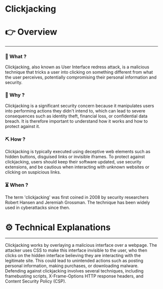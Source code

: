 # Clickjacking


# 👉 Overview

---

### 👀 What ?

Clickjacking, also known as User Interface redress attack, is a malicious technique that tricks a user into clicking on something different from what the user perceives, potentially compromising their personal information and security.


### 🧐 Why ?

Clickjacking is a significant security concern because it manipulates users into performing actions they didn't intend to, which can lead to severe consequences such as identity theft, financial loss, or confidential data breach. It is therefore important to understand how it works and how to protect against it.


### ⛏️ How ?

Clickjacking is typically executed using deceptive web elements such as hidden buttons, disguised links or invisible iframes. To protect against clickjacking, users should keep their software updated, use security extensions, and be cautious when interacting with unknown websites or clicking on suspicious links.


### ⏳ When ?

The term 'clickjacking' was first coined in 2008 by security researchers Robert Hansen and Jeremiah Grossman. The technique has been widely used in cyberattacks since then.


# ⚙️ Technical Explanations

---

Clickjacking works by overlaying a malicious interface over a webpage. The attacker uses CSS to make this interface invisible to the user, who then clicks on the hidden interface believing they are interacting with the legitimate site. This could lead to unintended actions such as posting personal information, making purchases, or downloading malware. Defending against clickjacking involves several techniques, including framebusting scripts, X-Frame-Options HTTP response headers, and Content Security Policy (CSP).
